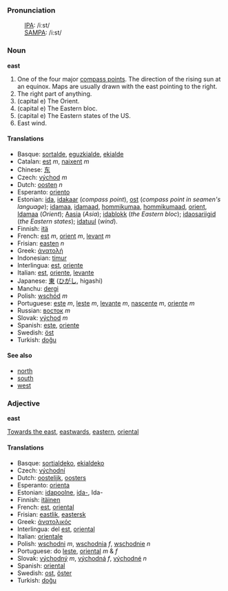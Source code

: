 ===Pronunciation===
:[[International Phonetic Alphabet|IPA]]: /iːst/
:[[SAMPA]]: /i:st/

===Noun===
'''east'''

# One of the four major [[compass point]]s.  The direction of the rising sun at an equinox.  Maps are usually drawn with the east pointing to the right.
# The right part of anything.
# (capital e) The Orient.
# (capital e) The Eastern bloc. 
# (capital e) The Eastern states of the US.
# East wind.

====Translations====
*Basque: [[sortalde]], [[eguzkialde]], [[ekialde]]
*Catalan: [[est]] ''m'', [[naixent]] ''m''
*Chinese: [[东]]
*Czech: [[východ]] ''m''
*Dutch: [[oosten]] ''n''
*Esperanto: [[oriento]]
*Estonian: [[ida]], [[idakaar]] (''compass point''), [[ost]] (''compass point in seamen's language''); [[idamaa]], [[idamaad]], [[hommikumaa]], [[hommikumaad]], [[orient]], [[Idamaa]] (''Orient''); [[Aasia]] (''Asia''); [[idablokk]] (''the Eastern bloc''); [[idaosariigid]] (''the Eastern states'');  [[idatuul]] (''wind'').
*Finnish: [[itä]]
*French: [[est]] ''m'', [[orient]] ''m'', [[levant]] ''m''
*Frisian: [[easten]] ''n''
*Greek: [[ἀνατολή]]
*Indonesian: [[timur]]
*Interlingua: [[est]], [[oriente]]
*Italian: [[est]], [[oriente]], [[levante]]
*Japanese: [[東]] ([[ひがし]], higashi)
*Manchu: [[dergi]]
*Polish: [[wschód]] ''m''
*Portuguese: [[este]] ''m'', [[leste]] ''m'', [[levante]] ''m'', [[nascente]] ''m'', [[oriente]] ''m''
*Russian: [[восток]] ''m''
*Slovak: [[východ]] ''m''
*Spanish: [[este]], [[oriente]]
*Swedish: [[öst]]
*Turkish: [[doğu]]

====See also====

*[[north]]
*[[south]]
*[[west]]

===Adjective===
'''east'''

[[Towards the east]], [[eastwards]], [[eastern]], [[oriental]]

====Translations====
*Basque: [[sortialdeko]], [[ekialdeko]]
*Czech: [[východní]]
*Dutch: [[oostelijk]], [[oosters]]
*Esperanto: [[orienta]]
*Estonian: [[idapoolne]], [[ida-]], Ida-
*Finnish: [[itäinen]]
*French: [[est]], [[oriental]]
*Frisian: [[eastlik]], [[eastersk]]
*Greek: [[άνατολικός]]
*Interlingua: del [[est]], [[oriental]]
*Italian: [[orientale]]
*Polish: [[wschodni]] ''m'', [[wschodnia]] ''f'', [[wschodnie]] ''n''
*Portuguese: do [[leste]], [[oriental]] ''m'' & ''f''
*Slovak: [[východný]] ''m'', [[východná]] ''f'', [[východné]] ''n''
*Spanish: [[oriental]]
*Swedish: [[ost]], [[öster]]
*Turkish: [[doğu]]